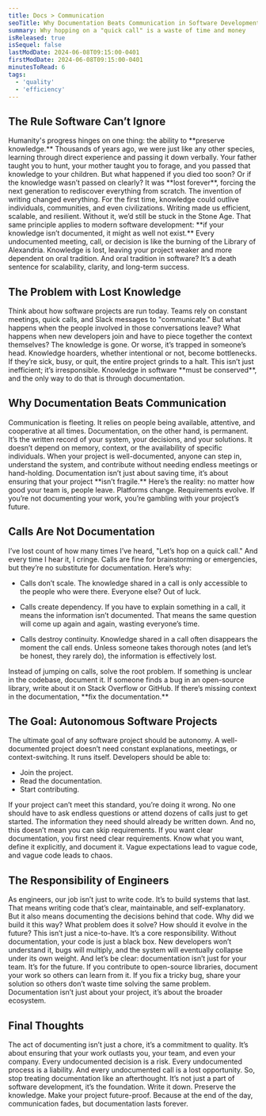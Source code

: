```yaml
---
title: Docs > Communication
seoTitle: Why Documentation Beats Communication in Software Development
summary: Why hopping on a "quick call" is a waste of time and money
isReleased: true
isSequel: false
lastModDate: 2024-06-08T09:15:00-0401
firstModDate: 2024-06-08T09:15:00-0401
minutesToRead: 6
tags:
  - 'quality'
  - 'efficiency'
---
```


<H2>The Rule Software Can’t Ignore</H2>

<C>
Humanity's progress hinges on one thing: the ability to **preserve knowledge.** Thousands of years ago, we were just like any other species, learning through direct experience and passing it down verbally. Your father taught you to hunt, your mother taught you to forage, and you passed that knowledge to your children. But what happened if you died too soon? Or if the knowledge wasn’t passed on clearly? It was **lost forever**, forcing the next generation to rediscover everything from scratch.
</C>

<C>
The invention of writing changed everything. For the first time, knowledge could outlive individuals, communities, and even civilizations. Writing made us efficient, scalable, and resilient. Without it, we’d still be stuck in the Stone Age. That same principle applies to modern software development: **if your knowledge isn’t documented, it might as well not exist.**
</C>

<C>
Every undocumented meeting, call, or decision is like the burning of the Library of Alexandria. Knowledge is lost, leaving your project weaker and more dependent on oral tradition. And oral tradition in software? It’s a death sentence for scalability, clarity, and long-term success.
</C>

<H2>The Problem with Lost Knowledge</H2>

<C>
Think about how software projects are run today. Teams rely on constant meetings, quick calls, and Slack messages to "communicate." But what happens when the people involved in those conversations leave? What happens when new developers join and have to piece together the context themselves? The knowledge is gone.
</C>

<C>
Or worse, it’s trapped in someone’s head. Knowledge hoarders, whether intentional or not, become bottlenecks. If they’re sick, busy, or quit, the entire project grinds to a halt. This isn’t just inefficient; it’s irresponsible. Knowledge in software **must be conserved**, and the only way to do that is through documentation.
</C>

<H2>Why Documentation Beats Communication</H2>

<C>
Communication is fleeting. It relies on people being available, attentive, and cooperative at all times. Documentation, on the other hand, is permanent. It’s the written record of your system, your decisions, and your solutions. It doesn’t depend on memory, context, or the availability of specific individuals.
</C>

<C>
When your project is well-documented, anyone can step in, understand the system, and contribute without needing endless meetings or hand-holding. Documentation isn’t just about saving time, it’s about ensuring that your project **isn’t fragile.**
</C>

<C>
Here’s the reality: no matter how good your team is, people leave. Platforms change. Requirements evolve. If you’re not documenting your work, you’re gambling with your project’s future.
</C>

<H2>Calls Are Not Documentation</H2>

<C>
I’ve lost count of how many times I’ve heard, "Let’s hop on a quick call." And every time I hear it, I cringe. Calls are fine for brainstorming or emergencies, but they’re no substitute for documentation. Here’s why:
</C>

- <C>Calls don’t scale. The knowledge shared in a call is only accessible to the people who were there. Everyone else? Out of luck.</C>
    
- <C>Calls create dependency. If you have to explain something in a call, it means the information isn’t documented. That means the same question will come up again and again, wasting everyone’s time.</C>
    
- <C>Calls destroy continuity. Knowledge shared in a call often disappears the moment the call ends. Unless someone takes thorough notes (and let’s be honest, they rarely do), the information is effectively lost.</C>

<C>
Instead of jumping on calls, solve the root problem. If something is unclear in the codebase, document it. If someone finds a bug in an open-source library, write about it on Stack Overflow or GitHub. If there’s missing context in the documentation, **fix the documentation.**
</C>

<H2>The Goal: Autonomous Software Projects</H2>

<C>
The ultimate goal of any software project should be autonomy. A well-documented project doesn’t need constant explanations, meetings, or context-switching. It runs itself. Developers should be able to:
</C>

- <C>Join the project.</C>
- <C>Read the documentation.</C>
- <C>Start contributing.</C>

<C>
If your project can’t meet this standard, you’re doing it wrong. No one should have to ask endless questions or attend dozens of calls just to get started. The information they need should already be written down.
</C>

<C>
And no, this doesn’t mean you can skip requirements. If you want clear documentation, you first need clear requirements. Know what you want, define it explicitly, and document it. Vague expectations lead to vague code, and vague code leads to chaos.
</C>

<H2>The Responsibility of Engineers</H2>

<C>
As engineers, our job isn’t just to write code. It’s to build systems that last. That means writing code that’s clear, maintainable, and self-explanatory. But it also means documenting the decisions behind that code. Why did we build it this way? What problem does it solve? How should it evolve in the future?
</C>

<C>
This isn’t just a nice-to-have. It’s a core responsibility. Without documentation, your code is just a black box. New developers won’t understand it, bugs will multiply, and the system will eventually collapse under its own weight.
</C>

<C>
And let’s be clear: documentation isn’t just for your team. It’s for the future. If you contribute to open-source libraries, document your work so others can learn from it. If you fix a tricky bug, share your solution so others don’t waste time solving the same problem. Documentation isn’t just about your project, it’s about the broader ecosystem.
</C>

<H2>Final Thoughts</H2>

<C>
The act of documenting isn’t just a chore, it’s a commitment to quality. It’s about ensuring that your work outlasts you, your team, and even your company. Every undocumented decision is a risk. Every undocumented process is a liability. And every undocumented call is a lost opportunity.
</C>

<C>
So, stop treating documentation like an afterthought. It’s not just a part of software development, it’s the foundation. Write it down. Preserve the knowledge. Make your project future-proof. Because at the end of the day, communication fades, but documentation lasts forever.
</C>
